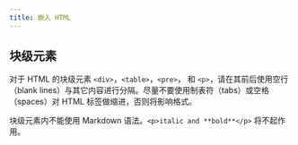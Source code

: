 ```yaml
---
title: 嵌入 HTML
---
```



## 块级元素

对于 HTML 的块级元素 `<div>`，`<table>`，`<pre>`， 和 `<p>`，请在其前后<TextHighlight>使用空行（blank lines）与其它内容进行分隔</TextHighlight>。尽量不要使用制表符（tabs）或空格（spaces）对 HTML 标签做缩进，否则将影响格式。

块级元素内<TextHighlight>不能使用 Markdown 语法</TextHighlight>。`<p>italic and **bold**</p>` 将不起作用。
